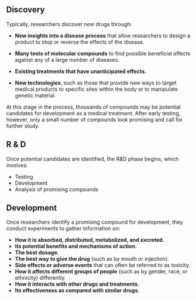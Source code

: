 ---
---
## Discovery

Typically, researchers discover new drugs through:

- **New insights into a disease process** that allow researchers to design a product to stop or reverse the effects of the disease.
  
- **Many tests of molecular compounds** to find possible beneficial effects against any of a large number of diseases.
  
- **Existing treatments that have unanticipated effects.**

- **New technologies**, such as those that provide new ways to target medical products to specific sites within the body or to manipulate genetic material.

At this stage in the process, thousands of compounds may be potential candidates for development as a medical treatment. After early testing, however, only a small number of compounds look promising and call for further study.

## R & D

Once potential candidates are identified, the R&D phase begins, which involves:

- Testing
- Development
- Analysis of promising compounds

## Development

Once researchers identify a promising compound for development, they conduct experiments to gather information on:

- **How it is absorbed, distributed, metabolized, and excreted.**
- **Its potential benefits and mechanisms of action.**
- **The best dosage.**
- **The best way to give the drug** (such as by mouth or injection).
- **Side effects or adverse events** that can often be referred to as toxicity.
- **How it affects different groups of people** (such as by gender, race, or ethnicity) differently.
- **How it interacts with other drugs and treatments.**
- **Its effectiveness as compared with similar drugs.**
